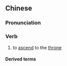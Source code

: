 {{also|龙飞}}
==Chinese==
{{zh-forms|s=龙飞}}

===Pronunciation===
{{zh-pron
|m=lóngfēi
|c=lung4 fei1
|cat=v
}}

===Verb===
{{zh-verb}}

# to [[ascend]] to the [[throne]]

====Derived terms====
{{zh-der|龍飛榜}}